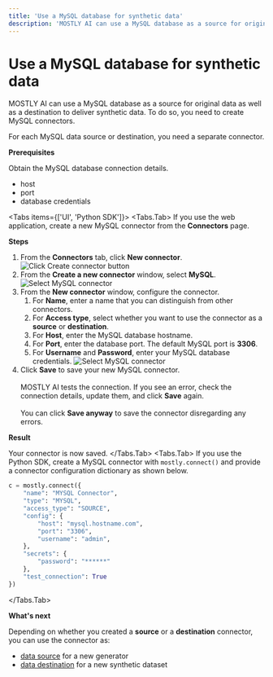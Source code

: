 ```yaml
---
title: 'Use a MySQL database for synthetic data'
description: 'MOSTLY AI can use a MySQL database as a source for original data as well as a destination to deliver synthetic data. To do so, you need to create MySQL connectors.'
---
```



# Use a MySQL database for synthetic data

MOSTLY AI can use a MySQL database as a source for original data as well as a destination to deliver synthetic data. To do so, you need to create MySQL connectors.

For each MySQL data source or destination, you need a separate connector.

**Prerequisites**

Obtain the MySQL database connection details.

* host
* port
* database credentials

<Tabs items={['UI', 'Python SDK']}>
<Tabs.Tab>
If you use the web application, create a new MySQL connector from the **Connectors** page.

**Steps**

1. From the **Connectors** tab, click **New connector**.
    <Image
        src="/docimages/connectors/create-connector-01-click.webp"
        alt="Click Create connector button"
        width={800}
        height={500}
    />
2. From the **Create a new connector** window, select **MySQL**.
    <Image
        src="/docimages/connectors/mysql/create-connector-02-select-mysql.webp"
        alt="Select MySQL connector"
        width={800}
        height={500}
    />
3. From the **New connector** window, configure the connector.
    1. For **Name**, enter a name that you can distinguish from other connectors.
    2. For **Access type**, select whether you want to use the connector as a **source** or **destination**.
    3. For **Host**, enter the MySQL database hostname.
    4. For **Port**, enter the database port.
        <Callout type="info">
        The default MySQL port is **3306**.
        </Callout>
    5. For **Username** and **Password**, enter your MySQL database credentials.
        <Image
            src="/docimages/connectors/mysql/create-connector-03-configure-mysql.webp"
            alt="Select MySQL connector"
            width={300}
            height={500}
        />
4. Click **Save** to save your new MySQL connector.<br /><br />
    MOSTLY AI tests the connection. If you see an error, check the connection details, update them, and click **Save** again.<br /><br />
    You can click **Save anyway** to save the connector disregarding any errors.

**Result**

Your connector is now saved.
</Tabs.Tab>
<Tabs.Tab>
If you use the Python SDK, create a MySQL connector with `mostly.connect()` and provide a connector configuration dictionary as shown below.

```python copy filename="python"
c = mostly.connect({
    "name": "MYSQL Connector",
    "type": "MYSQL",
    "access_type": "SOURCE",
    "config": {
        "host": "mysql.hostname.com",
        "port": "3306",
        "username": "admin",
    },
    "secrets": {
        "password": "******"
    },
    "test_connection": True
})
```
</Tabs.Tab>
</Tabs>

**What's next**

Depending on whether you created a **source** or a **destination** connector, you can use the connector as:

* [data source](../use/data-source) for a new generator
* [data destination](../use/data-destination) for a new synthetic dataset
